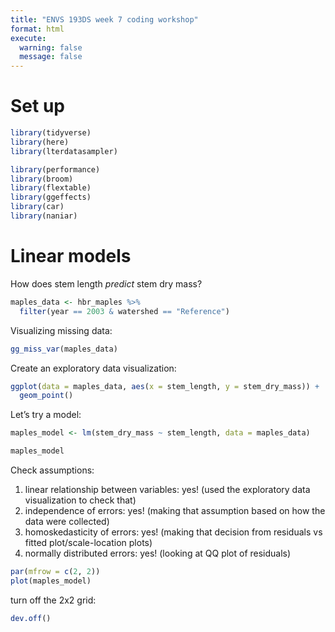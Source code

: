 ```yaml
---
title: "ENVS 193DS week 7 coding workshop"
format: html
execute:
  warning: false
  message: false
---
```


# Set up

```r
library(tidyverse)
library(here)
library(lterdatasampler)

library(performance)
library(broom)
library(flextable)
library(ggeffects)
library(car)
library(naniar)
```

# Linear models

How does stem length _predict_ stem dry mass?

```r
maples_data <- hbr_maples %>% 
  filter(year == 2003 & watershed == "Reference")
```

Visualizing missing data:

```r
gg_miss_var(maples_data)
```

Create an exploratory data visualization:

```r
ggplot(data = maples_data, aes(x = stem_length, y = stem_dry_mass)) +
  geom_point()
```

Let's try a model:

```r
maples_model <- lm(stem_dry_mass ~ stem_length, data = maples_data)

maples_model
```

Check assumptions:  

1. linear relationship between variables: yes! (used the exploratory data visualization to check that)  
2. independence of errors: yes! (making that assumption based on how the data were collected)  
3. homoskedasticity of errors: yes! (making that decision from residuals vs fitted plot/scale-location plots)  
4. normally distributed errors: yes! (looking at QQ plot of residuals)  

```r
par(mfrow = c(2, 2))
plot(maples_model)
```

turn off the 2x2 grid:

```r
dev.off()
```




